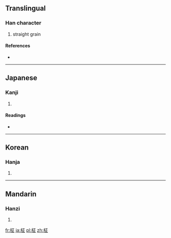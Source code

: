 {{also|柩}}
==Translingual==

===Han character===
{{Han char|rn=75|rad=木|as=05|sn=9|four=|canj=木一卜一 (DMYM)}}

# straight grain

====References====
* {{Han ref|kx=0521.121|dkj=14675|hdz=21176.110|uh=67FE|ud=26622}}

----

==Japanese==

===Kanji===
{{ja-kanji|grade=|rs=木05}}

# {{defn|Japanese|sort=木05}}

====Readings====
* {{ja-readings|on=[[きゅう]] (kyū)|kun=[[まさ]] (masa)}}

----

==Korean==

===Hanja===
{{ko-hanja|hangeul=[[구]], [[정]]|eumhun=|rv=gu, jeong|mr=ku, chŏng|y=kwu, ceng}}

# {{defn|Korean|sort=木05}}

----

==Mandarin==

===Hanzi===
{{cmn-hanzi|pin=[[cè]] ([[ce4]]), [[jiù]] ([[jiu4]]), [[shà]] ([[sha4]]), [[shān]] ([[shan1]])|wg=ts'e<sup>4</sup>, chiu<sup>4</sup>, sha<sup>4</sup>, shan<sup>1</sup>}}

# {{defn|Mandarin|sort=木05}}

[[fr:柾]]
[[ja:柾]]
[[pl:柾]]
[[zh:柾]]